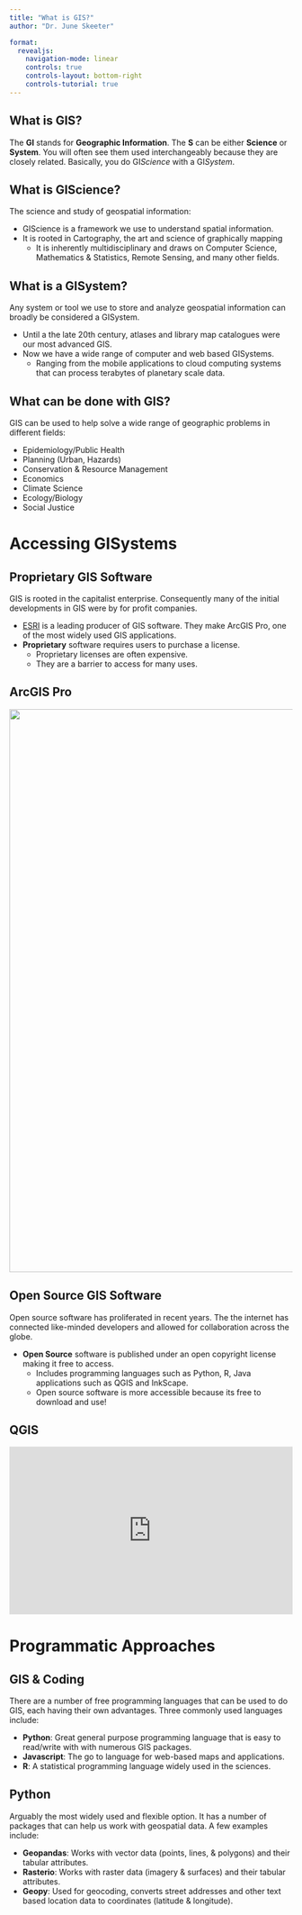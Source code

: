 ```yaml
---
title: "What is GIS?"
author: "Dr. June Skeeter"

format:
  revealjs: 
    navigation-mode: linear
    controls: true
    controls-layout: bottom-right
    controls-tutorial: true
---
```



## What is GIS?

The **GI** stands for **Geographic Information**.  The **S** can be either **Science** or **System**.  You will often see them used interchangeably because they are closely related.  Basically, you do GI*Science* with a GI*System*.

## What is GIScience?

The science and study of geospatial information: 

* GIScience is a framework we use to understand spatial information.  
* It is rooted in Cartography, the art and science of graphically mapping 
    * It is inherently multidisciplinary and draws on Computer Science, Mathematics & Statistics, Remote Sensing, and many other fields.

## What is a GISystem?

Any system or tool we use to store and analyze geospatial information can broadly be considered a GISystem.

* Until a the late 20th century, atlases and library map catalogues were our most advanced GIS.  
* Now we have a wide range of computer and web based GISystems.  
    * Ranging from the mobile applications to cloud computing systems that can process terabytes of planetary scale data.

## What can be done with GIS?

GIS can be used to help solve a wide range of geographic problems in different fields: 

* Epidemiology/Public Health
* Planning (Urban, Hazards)
* Conservation & Resource Management
* Economics
* Climate Science
* Ecology/Biology
* Social Justice

# Accessing GISystems


## Proprietary GIS Software 

GIS is rooted in the capitalist enterprise.  Consequently many of the initial developments in GIS were by for profit companies.  

* [ESRI](https://www.esri.com/en-us/home) is a leading producer of GIS software.  They make ArcGIS Pro, one of the most widely used GIS applications.  
* **Proprietary** software requires users to purchase a license.  
    * Proprietary licenses are often expensive.  
    * They are a barrier to access for many uses.

## ArcGIS Pro

<img src="./images/ESRI_license.png" width="1000">

## Open Source GIS Software

Open source software has proliferated in recent years.  The the internet has connected like-minded developers and allowed for collaboration across the globe.

* **Open Source** software is published under an open copyright license making it free to access.
    * Includes programming languages such as Python, R, Java applications such as QGIS and InkScape.
    * Open source software is more accessible because its free to download and use!

## QGIS

<div style="overflow: hidden;
  padding-top: 56.25%;
  position: relative">
  <iframe src="https://www.qgis.org/en/site/" title="Processes" scrolling="no" frameborder="0"
    style="border: 0;
   height: 100%;
   left: 0;
   position: absolute;
   top: 0;
   width: 100%;">
   <p>Your browser does not support iframes.</p>
 </iframe>
</div>


# Programmatic Approaches

## GIS & Coding

There are a number of free programming languages that can be used to do GIS, each having their own advantages.  Three commonly used languages include:

* **Python**: Great general purpose programming language that is easy to read/write with with numerous GIS packages.
* **Javascript**: The go to language for web-based maps and applications.
* **R**: A statistical programming language widely used in the sciences.

## Python

Arguably the most widely used and flexible option.  It has a number of packages that can help us work with geospatial data.  A few examples include:

* **Geopandas**: Works with vector data (points, lines, & polygons) and their tabular attributes.
* **Rasterio**: Works with raster data (imagery & surfaces) and their tabular attributes.
* **Geopy**: Used for geocoding, converts street addresses and other text based location data to coordinates (latitude & longitude).
